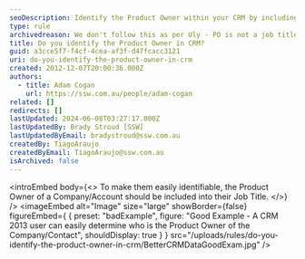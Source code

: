 ```yaml
---
seoDescription: Identify the Product Owner within your CRM by including their role in job titles for seamless tracking and management.
type: rule
archivedreason: We don't follow this as per Uly - PO is not a job title.
title: Do you identify the Product Owner in CRM?
guid: a3cce5f7-f4cf-4cea-af3f-d47fcacc3121
uri: do-you-identify-the-product-owner-in-crm
created: 2012-12-07T20:00:36.000Z
authors:
  - title: Adam Cogan
    url: https://ssw.com.au/people/adam-cogan
related: []
redirects: []
lastUpdated: 2024-06-08T03:27:17.000Z
lastUpdatedBy: Brady Stroud [SSW]
lastUpdatedByEmail: bradystroud@ssw.com.au
createdBy: TiagoAraujo
createdByEmail: TiagoAraujo@ssw.com.au
isArchived: false
---
```


<introEmbed
  body={<>
To make them easily identifiable, the Product Owner of a Company/Account should be included into their Job Title.
  </>}
/>
<imageEmbed
  alt="Image"
  size="large"
  showBorder={false}
  figureEmbed={ {
    preset: "badExample",
    figure: "Good Example - A CRM 2013 user can easily determine who is the Product Owner of the Company/Contact",
    shouldDisplay: true
  } }
  src="/uploads/rules/do-you-identify-the-product-owner-in-crm/BetterCRMDataGoodExam.jpg"
/>
